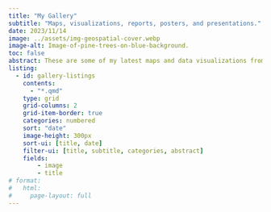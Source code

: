 ```yaml
---
title: "My Gallery"
subtitle: "Maps, visualizations, reports, posters, and presentations."
date: 2023/11/14
image: ../assets/img-geospatial-cover.webp
image-alt: Image-of-pine-trees-on-blue-background.
toc: false
abstract: These are some of my latest maps and data visualizations from creative projects, work assignments, course projects, or contributions to Tidy Tuesday or similar.
listing:
  - id: gallery-listings
    contents:
      - "*.qmd"
    type: grid
    grid-columns: 2
    grid-item-border: true
    categories: numbered
    sort: "date"
    image-height: 300px
    sort-ui: [title, date]
    filter-ui: [title, subtitle, categories, abstract]
    fields:
        - image
        - title
# format: 
#   html: 
#     page-layout: full
---
```


::: {#gallery-listings .listings-gallery}

:::
